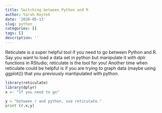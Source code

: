 ```yaml
---
title: Switching between Python and R
author: Sarah Roytek
date: '2020-05-13'
slug: python
categories: []
tags: []
description: ''
---
```

Reticulate is a super helpful tool if you need to go between Python and R. Say you want to load a data set in python but manipulate it with dplr functions in RStudio; reticulate is the tool for you! Another time when reticulate could be helpful is if you are trying to graph data (maybe using ggplot()) that you previously mantipulated with python. 


```r
library(reticulate)
library(dplyr)
x <- "If you need to go"
```

```python
y = "between r and python, use reticulate."
print (r.x,y)
```


